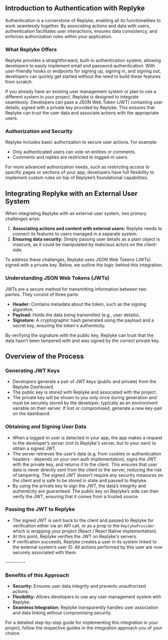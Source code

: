 
## Introduction to Authentication with Replyke

Authentication is a cornerstone of Replyke, enabling all its functionalities to work seamlessly together. By associating actions and data with users, authentication facilitates user interactions, ensures data consistency, and enforces authorization rules within your application.

### What Replyke Offers

Replyke provides a straightforward, built-in authentication system, allowing developers to easily implement email and password authentication. With user-friendly hooks or endpoints for signing up, signing in, and signing out, developers can quickly get started without the need to build these features from scratch.

If you already have an existing user management system or plan to use a different system in your project, Replyke is designed to integrate seamlessly. Developers can pass a JSON Web Token (JWT) containing user details, signed with a private key provided by Replyke. This ensures that Replyke can trust the user data and associate actions with the appropriate users.

### Authorization and Security

Replyke includes basic authorization to secure user actions. For example:

- Only authenticated users can vote on entities or comments.
- Comments and replies are restricted to logged-in users.

For more advanced authorization needs, such as restricting access to specific pages or sections of your app, developers have full flexibility to implement custom rules on top of Replyke’s foundational capabilities.


## Integrating Replyke with an External User System

When integrating Replyke with an external user system, two primary challenges arise:

1.  **Associating actions and content with external users:** Replyke needs to connect its features to users managed in a separate system.
2.  **Ensuring data security:** Simply passing user details as a plain object is insecure, as it could be manipulated by malicious actors on the client-side.

To address these challenges, Replyke uses JSON Web Tokens (JWTs) signed with a private key. Below, we outline the logic behind this integration.

### Understanding JSON Web Tokens (JWTs)

JWTs are a secure method for transmitting information between two parties. They consist of three parts:

-   **Header:** Contains metadata about the token, such as the signing algorithm.
-   **Payload:** Holds the data being transmitted (e.g., user details).
-   **Signature:** A cryptographic hash generated using the payload and a secret key, ensuring the token's authenticity.

By verifying the signature with the public key, Replyke can trust that the data hasn’t been tampered with and was signed by the correct private key.


## Overview of the Process

<Steps>

### Generating JWT Keys

-   Developers generate a pair of JWT keys (public and private) from the Replyke Dashboard.
-   The public key is stored with Replyke and associated with the project.
-   The private key will be shown to you only once during generation and must be securely stored by the developer, typically as an environment variable on their server. If lost or compromised, generate a new key-pair on the dashbaord.


### Obtaining and Signing User Data

-   When a logged-in user is detected in your app, the app makes a request to the developer’s server (not to Replyke's server, but to your own) to obtain a signed JWT.
-   The server retrieves the user’s data (e.g. from cookies or authentication headers - depends on your own auth implementation), signs the JWT with the private key, and returns it to the client. This ensures that user data is never directly sent from the client to the server, reducing the risk of tampering. The signed JWT doesn't require any security measures on the client and is safe to be stored in state and passed to Replyke.
-   By using the private key to sign the JWT, the data’s integrity and authenticity are guaranteed. The public key on Replyke’s side can then verify the JWT, ensuring that it comes from a trusted source.


### Passing the JWT to Replyke

-   The signed JWT is sent back to the client and passed to Replyke for verification either via an API call, or as a prop to the `ReplykeProvider` which is wrapping your project (React / React Native implementation).
-   At this point, Replyke verifies the JWT on Replyke's servers.
-   If verification succeeds, Replyke creates a user in its system linked to the external system’s user ID. All actions performed by this user are now securely associated with them.

</Steps>
----------

### Benefits of this Approach

-   **Security:** Ensures user data integrity and prevents unauthorized actions.
-   **Flexibility:** Allows developers to use any user management system with Replyke.
-   **Seamless Integration:** Replyke transparently handles user association and data linking without compromising security.

For a detailed step-by-step guide for implementing this integration in your project, follow the respective guides in the integration approach you of your choice.
